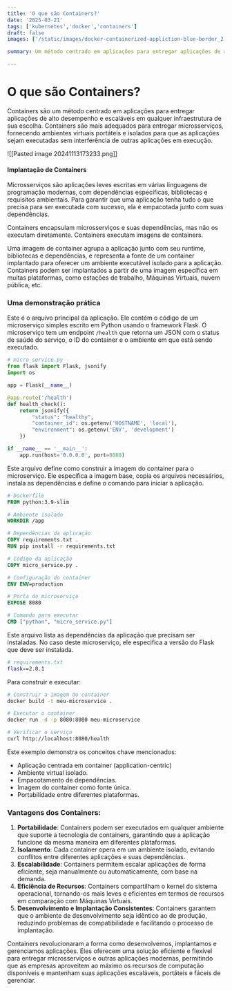 ```yaml
---
title: 'O que são Containers?'
date: '2025-03-21'
tags: ['kubernetes','docker','containers']
draft: false
images: ['/static/images/docker-containerized-appliction-blue-border_2.png']

summary: Um método centrado em aplicações para entregar aplicações de alto desempenho e escaláveis em qualquer infraestrutura de sua escolha.

---
```



# O que são Containers?

Containers são um método centrado em aplicações para entregar aplicações de alto desempenho e escaláveis em qualquer infraestrutura de sua escolha. Containers são mais adequados para entregar microsserviços, fornecendo ambientes virtuais portáteis e isolados para que as aplicações sejam executadas sem interferência de outras aplicações em execução.

![[Pasted image 20241113173233.png]]
#### Implantação de Containers

Microsserviços são aplicações leves escritas em várias linguagens de programação modernas, com dependências específicas, bibliotecas e requisitos ambientais. Para garantir que uma aplicação tenha tudo o que precisa para ser executada com sucesso, ela é empacotada junto com suas dependências.

Containers encapsulam microsserviços e suas dependências, mas não os executam diretamente. Containers executam imagens de containers.

Uma imagem de container agrupa a aplicação junto com seu runtime, bibliotecas e dependências, e representa a fonte de um container implantado para oferecer um ambiente executável isolado para a aplicação. Containers podem ser implantados a partir de uma imagem específica em muitas plataformas, como estações de trabalho, Máquinas Virtuais, nuvem pública, etc.

### Uma demonstração prática

Este é o arquivo principal da aplicação. Ele contém o código de um microserviço simples escrito em Python usando o framework Flask. O microserviço tem um endpoint `/health` que retorna um JSON com o status de saúde do serviço, o ID do container e o ambiente em que está sendo executado.

```python
# micro_service.py
from flask import Flask, jsonify
import os

app = Flask(__name__)

@app.route('/health')
def health_check():
    return jsonify({
        "status": "healthy",
        "container_id": os.getenv('HOSTNAME', 'local'),
        "environment": os.getenv('ENV', 'development')
    })

if __name__ == '__main__':
    app.run(host='0.0.0.0', port=8080)
```

Este arquivo define como construir a imagem do container para o microserviço. Ele especifica a imagem base, copia os arquivos necessários, instala as dependências e define o comando para iniciar a aplicação.

```dockerfile
# Dockerfile
FROM python:3.9-slim

# Ambiente isolado
WORKDIR /app

# Dependências da aplicação
COPY requirements.txt .
RUN pip install -r requirements.txt

# Código da aplicação
COPY micro_service.py .

# Configuração do container
ENV ENV=production

# Porta do microserviço
EXPOSE 8080

# Comando para executar
CMD ["python", "micro_service.py"]
```

Este arquivo lista as dependências da aplicação que precisam ser instaladas. No caso deste microserviço, ele especifica a versão do Flask que deve ser instalada.

```bash
# requirements.txt
flask==2.0.1
```

Para construir e executar:

```bash
# Construir a imagem do container
docker build -t meu-microservice .

# Executar o container
docker run -d -p 8080:8080 meu-microservice

# Verificar o serviço
curl http://localhost:8080/health
```

Este exemplo demonstra os conceitos chave mencionados:
- Aplicação centrada em container (application-centric)
- Ambiente virtual isolado.
- Empacotamento de dependências.
- Imagem do container como fonte única.
- Portabilidade entre diferentes plataformas.


### Vantagens dos Containers:
1. **Portabilidade**: Containers podem ser executados em qualquer ambiente que suporte a tecnologia de containers, garantindo que a aplicação funcione da mesma maneira em diferentes plataformas.
2. **Isolamento**: Cada container opera em um ambiente isolado, evitando conflitos entre diferentes aplicações e suas dependências.
3. **Escalabilidade**: Containers permitem escalar aplicações de forma eficiente, seja manualmente ou automaticamente, com base na demanda.
4. **Eficiência de Recursos**: Containers compartilham o kernel do sistema operacional, tornando-os mais leves e eficientes em termos de recursos em comparação com Máquinas Virtuais.
5. **Desenvolvimento e Implantação Consistentes**: Containers garantem que o ambiente de desenvolvimento seja idêntico ao de produção, reduzindo problemas de compatibilidade e facilitando o processo de implantação.


Containers revolucionaram a forma como desenvolvemos, implantamos e gerenciamos aplicações. Eles oferecem uma solução eficiente e flexível para entregar microsserviços e outras aplicações modernas, permitindo que as empresas aproveitem ao máximo os recursos de computação disponíveis e mantenham suas aplicações escaláveis, portáteis e fáceis de gerenciar.